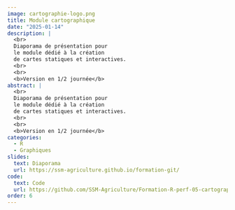 ```yaml
---
image: cartographie-logo.png
title: Module cartographique
date: "2025-01-14"
description: |
  <br>
  Diaporama de présentation pour
  le module dédié à la création
  de cartes statiques et interactives.
  <br>
  <br>
  <b>Version en 1/2 journée</b> 
abstract: |
  <br>
  Diaporama de présentation pour
  le module dédié à la création
  de cartes statiques et interactives.
  <br>
  <br>
  <b>Version en 1/2 journée</b> 
categories:
  - R
  - Graphiques
slides:
  text: Diaporama
  url: https://ssm-agriculture.github.io/formation-git/
code:
  text: Code 
  url: https://github.com/SSM-Agriculture/Formation-R-perf-05-cartographie
order: 6
---
```

